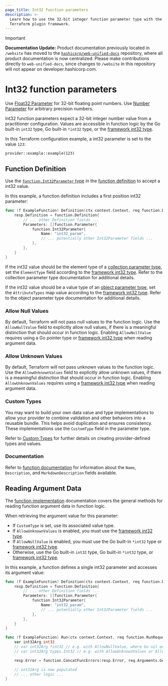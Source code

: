 ```yaml
---
page_title: Int32 function parameters
description: >-
  Learn how to use the 32-bit integer function parameter type with the
  Terraform plugin framework.
---
```


> [!IMPORTANT]  
> **Documentation Update:** Product documentation previously located in `/website` has moved to the [`hashicorp/web-unified-docs`](https://github.com/hashicorp/web-unified-docs) repository, where all product documentation is now centralized. Please make contributions directly to `web-unified-docs`, since changes to `/website` in this repository will not appear on developer.hashicorp.com.

# Int32 function parameters

<Tip>

Use [Float32 Parameter](/terraform/plugin/framework/functions/parameters/float32) for 32-bit floating point numbers. Use [Number Parameter](/terraform/plugin/framework/functions/parameters/number) for arbitrary precision numbers.

</Tip>

Int32 function parameters expect a 32-bit integer number value from a practitioner configuration. Values are accessible in function logic by the Go built-in `int32` type, Go built-in `*int32` type, or the [framework int32 type](/terraform/plugin/framework/handling-data/types/int32).

In this Terraform configuration example, a int32 parameter is set to the value `123`:

```hcl
provider::example::example(123)
```

## Function Definition

Use the [`function.Int32Parameter` type](https://pkg.go.dev/github.com/hashicorp/terraform-plugin-framework/function#Int32Parameter) in the [function definition](/terraform/plugin/framework/functions/implementation#definition-method) to accept a int32 value.

In this example, a function definition includes a first position int32 parameter:

```go
func (f ExampleFunction) Definition(ctx context.Context, req function.DefinitionRequest, resp *function.DefinitionResponse) {
    resp.Definition = function.Definition{
        // ... other Definition fields ...
        Parameters: []function.Parameter{
            function.Int32Parameter{
                Name: "int32_param",
                // ... potentially other Int32Parameter fields ...
            },
        },
    }
}
```

If the int32 value should be the element type of a [collection parameter type](/terraform/plugin/framework/functions/parameters#collection-parameter-types), set the `ElementType` field according to the [framework int32 type](/terraform/plugin/framework/handling-data/types/int32). Refer to the collection parameter type documentation for additional details.

If the int32 value should be a value type of an [object parameter type](/terraform/plugin/framework/functions/parameters#object-parameter-type), set the `AttributeTypes` map value according to the [framework int32 type](/terraform/plugin/framework/handling-data/types/int32). Refer to the object parameter type documentation for additional details.

### Allow Null Values

By default, Terraform will not pass null values to the function logic. Use the `AllowNullValue` field to explicitly allow null values, if there is a meaningful distinction that should occur in function logic. Enabling `AllowNullValue` requires using a Go pointer type or [framework int32 type](/terraform/plugin/framework/handling-data/types/int32) when reading argument data.

### Allow Unknown Values

By default, Terraform will not pass unknown values to the function logic. Use the `AllowUnknownValues` field to explicitly allow unknown values, if there is a meaningful distinction that should occur in function logic. Enabling `AllowUnknownValues` requires using a [framework int32 type](/terraform/plugin/framework/handling-data/types/int32) when reading argument data.

### Custom Types

You may want to build your own data value and type implementations to allow your provider to combine validation and other behaviors into a reusable bundle. This helps avoid duplication and ensures consistency. These implementations use the `CustomType` field in the parameter type.

Refer to [Custom Types](/terraform/plugin/framework/handling-data/types/custom) for further details on creating provider-defined types and values.

### Documentation

Refer to [function documentation](/terraform/plugin/framework/functions/documentation) for information about the `Name`, `Description`, and `MarkdownDescription` fields available.

## Reading Argument Data

The [function implementation](/terraform/plugin/framework/functions/implementation) documentation covers the general methods for reading function argument data in function logic.

When retrieving the argument value for this parameter:

* If `CustomType` is set, use its associated value type.
* If `AllowUnknownValues` is enabled, you must use the [framework int32 type](/terraform/plugin/framework/handling-data/types/int32).
* If `AllowNullValue` is enabled, you must use the Go built-in `*int32` type or [framework int32 type](/terraform/plugin/framework/handling-data/types/int32).
* Otherwise, use the Go built-in `int32` type, Go built-in `*int32` type, or [framework int32 type](/terraform/plugin/framework/handling-data/types/int32).

In this example, a function defines a single int32 parameter and accesses its argument value:

```go
func (f ExampleFunction) Definition(ctx context.Context, req function.DefinitionRequest, resp *function.DefinitionResponse) {
    resp.Definition = function.Definition{
        // ... other Definition fields ...
        Parameters: []function.Parameter{
            function.Int32Parameter{
                Name: "int32_param",
                // ... potentially other Int32Parameter fields ...
            },
        },
    }
}

func (f ExampleFunction) Run(ctx context.Context, req function.RunRequest, resp *function.RunResponse) {
    var int32Arg int32
    // var int32Arg *int32 // e.g. with AllowNullValue, where Go nil equals Terraform null
    // var int32Arg types.Int32 // e.g. with AllowUnknownValues or AllowNullValue

    resp.Error = function.ConcatFuncErrors(resp.Error, req.Arguments.Get(ctx, &int32Arg))

    // int32Arg is now populated
    // ... other logic ...
}
```
